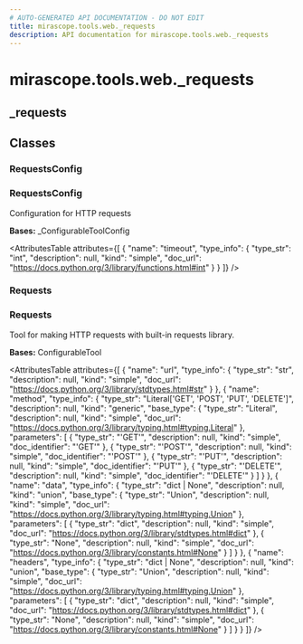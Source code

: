 ```yaml
---
# AUTO-GENERATED API DOCUMENTATION - DO NOT EDIT
title: mirascope.tools.web._requests
description: API documentation for mirascope.tools.web._requests
---
```


# mirascope.tools.web._requests

## <ApiType type="Module" module="mirascope.tools.web._requests" path="tools/web/requests" symbolName="_requests" /> _requests

## Classes

### RequestsConfig

### <ApiType type="Class" module="mirascope.tools.web._requests" path="tools/web/requests" symbolName="RequestsConfig" /> RequestsConfig

Configuration for HTTP requests

**Bases:** _ConfigurableToolConfig

<AttributesTable
  attributes={[
  {
    "name": "timeout",
    "type_info": {
      "type_str": "int",
      "description": null,
      "kind": "simple",
      "doc_url": "https://docs.python.org/3/library/functions.html#int"
    }
  }
]}
/>


### Requests

### <ApiType type="Class" module="mirascope.tools.web._requests" path="tools/web/requests" symbolName="Requests" /> Requests

Tool for making HTTP requests with built-in requests library.

**Bases:** ConfigurableTool

<AttributesTable
  attributes={[
  {
    "name": "url",
    "type_info": {
      "type_str": "str",
      "description": null,
      "kind": "simple",
      "doc_url": "https://docs.python.org/3/library/stdtypes.html#str"
    }
  },
  {
    "name": "method",
    "type_info": {
      "type_str": "Literal['GET', 'POST', 'PUT', 'DELETE']",
      "description": null,
      "kind": "generic",
      "base_type": {
        "type_str": "Literal",
        "description": null,
        "kind": "simple",
        "doc_url": "https://docs.python.org/3/library/typing.html#typing.Literal"
      },
      "parameters": [
        {
          "type_str": "'GET'",
          "description": null,
          "kind": "simple",
          "doc_identifier": "'GET'"
        },
        {
          "type_str": "'POST'",
          "description": null,
          "kind": "simple",
          "doc_identifier": "'POST'"
        },
        {
          "type_str": "'PUT'",
          "description": null,
          "kind": "simple",
          "doc_identifier": "'PUT'"
        },
        {
          "type_str": "'DELETE'",
          "description": null,
          "kind": "simple",
          "doc_identifier": "'DELETE'"
        }
      ]
    }
  },
  {
    "name": "data",
    "type_info": {
      "type_str": "dict | None",
      "description": null,
      "kind": "union",
      "base_type": {
        "type_str": "Union",
        "description": null,
        "kind": "simple",
        "doc_url": "https://docs.python.org/3/library/typing.html#typing.Union"
      },
      "parameters": [
        {
          "type_str": "dict",
          "description": null,
          "kind": "simple",
          "doc_url": "https://docs.python.org/3/library/stdtypes.html#dict"
        },
        {
          "type_str": "None",
          "description": null,
          "kind": "simple",
          "doc_url": "https://docs.python.org/3/library/constants.html#None"
        }
      ]
    }
  },
  {
    "name": "headers",
    "type_info": {
      "type_str": "dict | None",
      "description": null,
      "kind": "union",
      "base_type": {
        "type_str": "Union",
        "description": null,
        "kind": "simple",
        "doc_url": "https://docs.python.org/3/library/typing.html#typing.Union"
      },
      "parameters": [
        {
          "type_str": "dict",
          "description": null,
          "kind": "simple",
          "doc_url": "https://docs.python.org/3/library/stdtypes.html#dict"
        },
        {
          "type_str": "None",
          "description": null,
          "kind": "simple",
          "doc_url": "https://docs.python.org/3/library/constants.html#None"
        }
      ]
    }
  }
]}
/>



